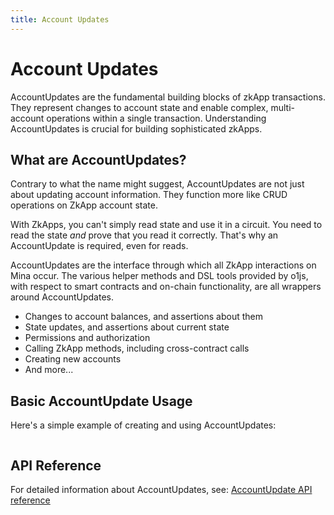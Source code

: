 ```yaml
---
title: Account Updates
---
```


# Account Updates

AccountUpdates are the fundamental building blocks of zkApp transactions. They represent changes to account state and enable complex, multi-account operations within a single transaction. Understanding AccountUpdates is crucial for building sophisticated zkApps.

## What are AccountUpdates?

Contrary to what the name might suggest, AccountUpdates are not just about updating account information. They function more like CRUD operations on ZkApp account state.

With ZkApps, you can't simply read state and use it in a circuit.  You need to read the state _and_ prove that you read it correctly.  That's why an AccountUpdate is required, even for reads.

AccountUpdates are the interface through which all ZkApp interactions on Mina occur. The various helper methods and DSL tools provided by o1js, with respect to smart contracts and on-chain functionality, are all wrappers around AccountUpdates.
- Changes to account balances, and assertions about them
- State updates, and assertions about current state
- Permissions and authorization
- Calling ZkApp methods, including cross-contract calls
- Creating new accounts
- And more...

## Basic AccountUpdate Usage

Here's a simple example of creating and using AccountUpdates:

```ts file=../snippets/zkapps/account-updates/account-updates.ts start=start_basic_account_update end=end_basic_account_update
```

## API Reference

For detailed information about AccountUpdates, see: [AccountUpdate API reference](/docs/api-reference/classes/AccountUpdate.mdx)
